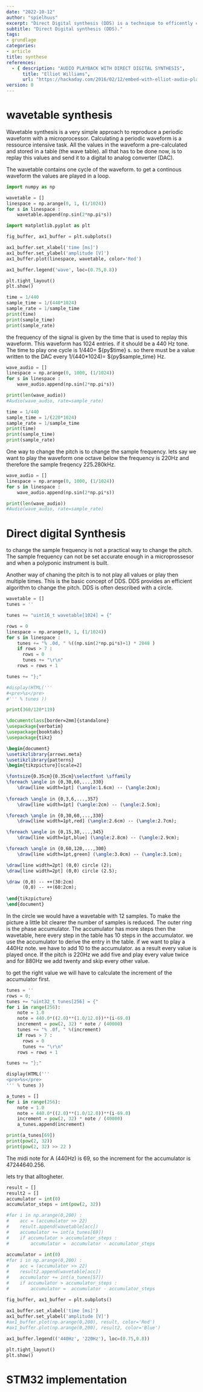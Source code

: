 ```yaml
---
date: "2022-10-12"
author: "spielhuus"
excerpt: "Direct Digital synthesis (DDS) is a technique to efficently create sounds from a mocroprocessor. The basic concept is explained and it is analysed if this technique can be used to create a FM-Synth."
subtitle: "Direct Digital synthesis (DDS)."
tags:
- grundlage
categories:
- article
title: synthese
references: 
  - { description: "AUDIO PLAYBACK WITH DIRECT DIGITAL SYNTHESIS",
      title: "Elliot Williams",
      url: "https://hackaday.com/2016/02/12/embed-with-elliot-audio-playback-with-direct-digital-synthesis" }
version: 0
---
```


# wavetable synthesis

Wavetable synthesis is a very simple approach to reproduce a periodic waveform with a microprocessor. Calculating a periodic waveform is a ressource intensive task. All the values in the waveform a pre-calculated and stored in a table (the wave table). all that has to be done now, is to replay this values and send it to a digital to analog converter (DAC).

The wavetable contains one cycle of the waveform. to get a continous waveform the values are played in a loop.


```python
import numpy as np

wavetable = []
linespace = np.arange(0, 1, (1/1024))
for s in linespace :
    wavetable.append(np.sin(2*np.pi*s))
```


```python
import matplotlib.pyplot as plt

fig_buffer, ax1_buffer = plt.subplots()

ax1_buffer.set_xlabel('time [ms]')
ax1_buffer.set_ylabel('amplitude [V]')
ax1_buffer.plot(linespace, wavetable, color='Red')

ax1_buffer.legend('wave', loc=(0.75,0.8))

plt.tight_layout()
plt.show()
```


```python
time = 1/440
sample_time = 1/(440*1024)
sample_rate = 1/sample_time
print(time)
print(sample_time)
print(sample_rate)
```

the frequency of the signal is given by the time that is used to replay this waveform. This waveform has 1024 entries. if it should be a 440 Hz tone. The time to play one cycle is 1/440= 
${py$time} 
s. so there must be a value written to the DAC every 1/(440*1024)= 
${py$sample_time} 
Hz.


```python
wave_audio = []
linespace = np.arange(0, 1000, (1/1024))
for s in linespace :
    wave_audio.append(np.sin(2*np.pi*s))

print(len(wave_audio))
#Audio(wave_audio, rate=sample_rate)
```

```python
time = 1/440
sample_time = 1/(220*1024)
sample_rate = 1/sample_time
print(time)
print(sample_time)
print(sample_rate)
```

One way to change the pitch is to change the sample frequency. lets say we want to play the waveform one octave below the frequency is 220Hz and therefore the sample freqency 225.280kHz.

```python
wave_audio = []
linespace = np.arange(0, 1000, (1/1024))
for s in linespace :
    wave_audio.append(np.sin(2*np.pi*s))

print(len(wave_audio))
#Audio(wave_audio, rate=sample_rate)
```

# Direct digital Synthesis

to change the sample frequency is not a practical way to change the pitch. The sample frequency can not be set accurate enough in a microprossesor and when a polyponic instrument is built.

Another way of chaning the pitch is to not play all values or play then multiple times. This is the basic concept of DDS. DDS provides an efficient algorithm to change the pitch. DDS is often described with a circle. 


```python
wavetable = []
tunes = ''

tunes += "uint16_t wavetable[1024] = {"

rows = 0
linespace = np.arange(0, 1, (1/1024))
for s in linespace :
    tunes += "% .0d, " %((np.sin(2*np.pi*s)+1) * 2048 )
    if rows > 7 :
      rows = 0
      tunes += "\r\n"
    rows = rows + 1

tunes += "};"

#display(HTML('''
#<pre>%s</pre>
#''' % tunes ))
```


```python
print(360/120*119)
```


```latex
\documentclass[border=2mm]{standalone}
\usepackage{verbatim}
\usepackage{booktabs}
\usepackage{tikz}

\begin{document}
\usetikzlibrary{arrows.meta}
\usetikzlibrary{patterns}
\begin{tikzpicture}[scale=2]

\fontsize{0.35cm}{0.35cm}\selectfont \sffamily
\foreach \angle in {0,30,60,...,330}
    \draw[line width=1pt] (\angle:1.6cm) -- (\angle:2cm);
    
\foreach \angle in {0,3,6,...,357}
    \draw[line width=1pt] (\angle:2cm) -- (\angle:2.5cm);

\foreach \angle in {0,30,60,...,330}
    \draw[line width=1pt,red] (\angle:2.6cm) -- (\angle:2.7cm);

\foreach \angle in {0,15,30,...,345}
    \draw[line width=1pt,blue] (\angle:2.8cm) -- (\angle:2.9cm);

\foreach \angle in {0,60,120,...,300}
    \draw[line width=1pt,green] (\angle:3.0cm) -- (\angle:3.1cm);

\draw[line width=2pt] (0,0) circle (2);
\draw[line width=2pt] (0,0) circle (2.5);

\draw (0,0) -- ++(30:2cm)
      (0,0) -- ++(60:2cm);
    
\end{tikzpicture}
\end{document}
```

In the circle we would have a wavetable with 12 samples. To make the picture a little bit clearer the number of samples is reduced. The outer ring is the phase accumulator. The accumulator has more steps then the wavetable, here every step in the table has 10 steps in the accumulator. we use the accumulator to derive the entry in the table. if we want to play a 440Hz note. we have to add 10 to the accumulator. as a result every value is played once. If the pitch is 220Hz we add five and play every value twice and for 880Hz we add twenty and skip every other value.  


to get the right value we will have to calculate the increment of the accumulator first. 


```python
tunes = ''
rows = 0;
tunes += "uint32_t tunes[256] = {"
for i in range(256):
    note = 1.0
    note = 440.0*((2.0)**(1.0/12.0))**(i-69.0)  
    increment = pow(2, 32) * note / (40000)
    tunes += "% .0f, " %(increment)
    if rows > 7 :
      rows = 0
      tunes += "\r\n"
    rows = rows + 1

tunes += "};"

display(HTML('''
<pre>%s</pre>
''' % tunes ))
```


```python
a_tunes = []
for i in range(256):
    note = 1.0
    note = 440.0*((2.0)**(1.0/12.0))**(i-69.0)  
    increment = pow(2, 32) * note / (40000)
    a_tunes.append(increment)

print(a_tunes[69])
print(pow(2, 32))
print(pow(2, 32) >> 22 )
```

The midi note for A (440Hz) is 69, so the increment for the accumulator is 47244640.256.

lets try that alltogheter.


```python
result = []
result2 = []
accumulator = int(0)
accumulator_steps = int(pow(2, 32))

#for i in np.arange(0,200) :
#    acc = (accumulator >> 22)
#    result.append(wavetable[acc])
#    accumulator += int(a_tunes[69])
#    if accumulator > accumulator_steps :
#        accumulator =  accumulator - accumulator_steps
        
accumulator = int(0)
#for i in np.arange(0,200) :
#    acc = (accumulator >> 22)
#    result2.append(wavetable[acc])
#    accumulator += int(a_tunes[57])
#    if accumulator > accumulator_steps :
#        accumulator =  accumulator - accumulator_steps
        
fig_buffer, ax1_buffer = plt.subplots()

ax1_buffer.set_xlabel('time [ms]')
ax1_buffer.set_ylabel('amplitude [V]')
#ax1_buffer.plot(np.arange(0,200), result, color='Red')
#ax1_buffer.plot(np.arange(0,200), result2, color='Blue')

ax1_buffer.legend(('440Hz', '220Hz'), loc=(0.75,0.8))

plt.tight_layout()
plt.show()        
```

# STM32 implementation
